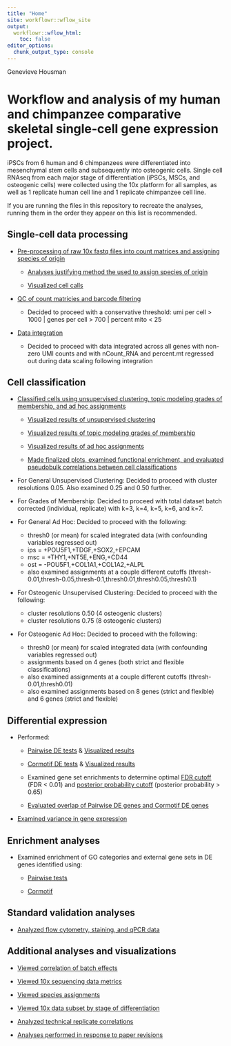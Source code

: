 ```yaml
---
title: "Home"
site: workflowr::wflow_site
output:
  workflowr::wflow_html:
    toc: false
editor_options:
  chunk_output_type: console
---
```


Genevieve Housman

# Workflow and analysis of my human and chimpanzee comparative skeletal single-cell gene expression project.

iPSCs from 6 human and 6 chimpanzees were differentiated into mesenchymal stem cells and subsequently into osteogenic cells. Single cell RNAseq from each major stage of differentiation (iPSCs, MSCs, and osteogenic cells) were collected using the 10x platform for all samples, as well as 1 replicate human cell line and 1 replicate chimpanzee cell line.

If you are running the files in this repository to recreate the analyses, running them in the order they appear on this list is recommended.

## Single-cell data processing

* [Pre-processing of raw 10x fastq files into count matrices and assigning species of origin](10x-data-1-process.html)

    + [Analyses justifying method the used to assign species of origin](10x-data-0-process-test.html)
    
    + [Visualized cell calls](10x-plot-cellcalling.html)

* [QC of count matricies and barcode filtering](10x-data-2-qc.html)

    + Decided to proceed with a conservative threshold: umi per cell > 1000 | genes per cell > 700 | percent mito < 25

* [Data integration](10x-data-3-integrate.html)

    + Decided to proceed with data integrated across all genes with non-zero UMI counts and with nCount_RNA and percent.mt regressed out during data scaling following integration
  
## Cell classification

* [Classified cells using unsupervised clustering, topic modeling grades of membership, and ad hoc assignments](10x-data-4-classification-tot.html)

    + [Visualized results of unsupervised clustering](10x-plot-classification-clusters.html)
    
    + [Visualized results of topic modeling grades of membership](10x-plot-classification-gom.html)
    
    + [Visualized results of ad hoc assignments](10x-plot-classification-adhoc.html)
    
    + [Made finalized plots, examined functional enrichment, and evaluated pseudobulk correlations between cell classifications](10x-plot-classification.html)
  
* For General Unsupervised Clustering: Decided to proceed with cluster resolutions 0.05. Also examined 0.25 and 0.50 further.

* For Grades of Membership: Decided to proceed with total dataset batch corrected (individual, replicate) with k=3, k=4, k=5, k=6, and k=7.

* For General Ad Hoc: Decided to proceed with the following:
  
    + thresh0 (or mean) for scaled integrated data (with confounding variables regressed out)
    + ips = +POU5F1,+TDGF,+SOX2,+EPCAM
    + msc = +THY1,+NT5E,+ENG,+CD44
    + ost = -POU5F1,+COL1A1,+COL1A2,+ALPL
    + also examined assignments at a couple different cutoffs (thresh-0.01,thresh-0.05,thresh-0.1,thresh0.01,thresh0.05,thresh0.1)
  
* For Osteogenic Unsupervised Clustering: Decided to proceed with the following:

    + cluster resolutions 0.50 (4 osteogenic clusters)
    + cluster resolutions 0.75 (8 osteogenic clusters)

* For Osteogenic Ad Hoc: Decided to proceed with the following:

    + thresh0 (or mean) for scaled integrated data (with confounding variables regressed out)
    + assignments based on 4 genes (both strict and flexible classifications)
    + also examined assignments at a couple different cutoffs (thresh-0.01,thresh0.01)
    + also examined assignments based on 8 genes (strict and flexible) and 6 genes (strict and flexible)

## Differential expression

* Performed:

    + [Pairwise DE tests](10x-data-5-diffexp.html) & [Visualized results](10x-plot-diffexp.html)

    + [Cormotif DE tests](10x-data-6-cormotif-tot-cnts_v2.html) & [Visualized results](10x-plot-cormotif-cnts_v2.html)
    
    + Examined gene set enrichments to determine optimal [FDR cutoff](10x-plot-diffexp-thresh.html) (FDR < 0.01) and [posterior probability cutoff](10x-plot-cormotif-cnts-thresh_v2.html) (posterior probability > 0.65)
    
    + [Evaluated overlap of Pairwise DE genes and Cormotif DE genes](10x-plot-de-overlap.html)
    
* [Examined variance in gene expression](10x-data-7-variance-tot.html)

## Enrichment analyses

* Examined enrichment of GO categories and external gene sets in DE genes identified using:

    + [Pairwise tests](10x-plot-diffexp.html)

    + [Cormotif](10x-plot-cormotif-cnts_v2.html)

## Standard validation analyses

* [Analyzed flow cytometry, staining, and qPCR data](10x-view-validation-data.html)

## Additional analyses and visualizations

* [Viewed correlation of batch effects](10x-view-batch-effects.html)

* [Viewed 10x sequencing data metrics](10x-view-data-metrics.html)

* [Viewed species assignments](10x-view-species-assignments.html)

* [Viewed 10x data subset by stage of differentiation](10x-view-data-subsets.html)

* [Analyzed technical replicate correlations](10x-plot-replicate-correlation-tot.html)

* [Analyses performed in response to paper revisions](paper-revisions.html)
